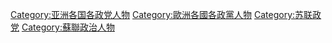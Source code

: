 [[Category:亚洲各国各政党人物|Category:亚洲各国各政党人物]]
[[Category:歐洲各國各政黨人物|Category:歐洲各國各政黨人物]]
[[Category:苏联政党|Category:苏联政党]]
[[Category:蘇聯政治人物|Category:蘇聯政治人物]]